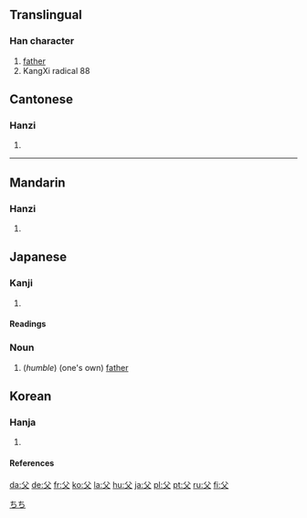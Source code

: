 ==Translingual==
===Han character===
{{Han char|rn=88|rad=父|as=00|sn=4|four=8040<sub>0</sub>|canj=金大 (CK)}}
# [[father]]
# KangXi radical 88


==Cantonese==
===Hanzi===
{{yue-hanzi|jyut=|y=fu6}}
# {{defn|Cantonese}}

----
==Mandarin==
===Hanzi===
{{cmn-hanzi|pin=[[fù]] (fu4)|wg=fu<sup>4</sup>}}
# {{defn|Mandarin}}

==Japanese==
[[Category:1000_Japanese_basic_words|ちち]]


===Kanji===
{{ja-kanji|grade=|rs=父00}}
# {{defn|Japanese}} 
====Readings====
{{ja-readings|on=[[ふ]] (fu), [[ほ]] (ho)|kun=[[ちち]] (chichi)}}
===Noun===
{{ja-noun|k|hira=ちち|rom=chichi}}
# (''humble'') (one's own) [[father]]

==Korean==
===Hanja===
{{ko-hanja|hangeul=[[부]], [[보]]|eumhun=아비|rv=bu, bo|mr=pu, po|y=pu, po}}
# {{defn|Korean}}

====References====
{{Han ref|kx=0690.010|dkj=19721|dj=1103.010|hdz=32039.010|uh=7236|ud=29238|bh=A4F7|bd=42231}}

[[da:父]]
[[de:父]]
[[fr:父]]
[[ko:父]]
[[la:父]]
[[hu:父]]
[[ja:父]]
[[pl:父]]
[[pt:父]]
[[ru:父]]
[[fi:父]]